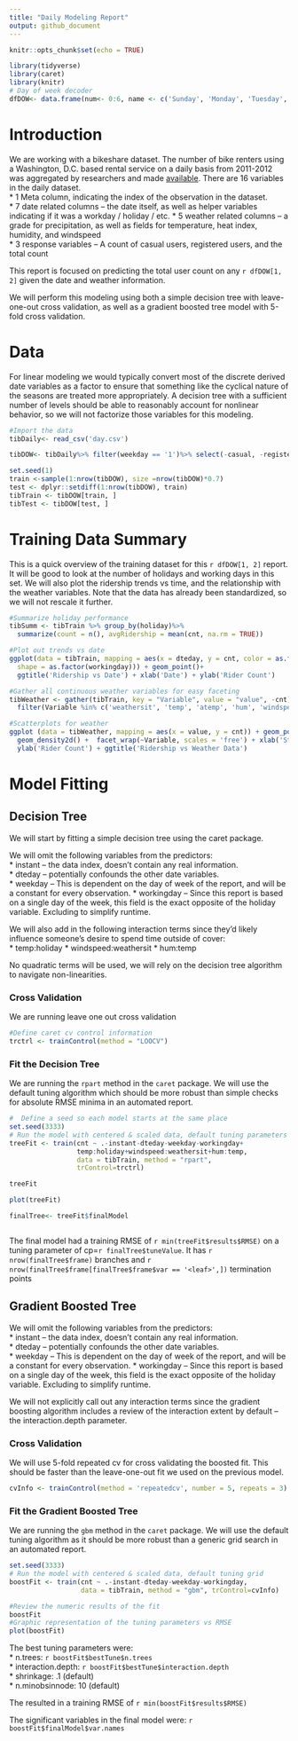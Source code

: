 ```yaml
---
title: "Daily Modeling Report"
output: github_document
---
```


```r
knitr::opts_chunk$set(echo = TRUE)
```
```r
library(tidyverse)
library(caret)  
library(knitr)
# Day of week decoder
dfDOW<- data.frame(num<- 0:6, name <- c('Sunday', 'Monday', 'Tuesday', 'Wednesday', 'Thursday', 'Friday', 'Saturday'))
```
# Introduction 

We are working with a bikeshare dataset.  The number of bike renters using a Washington, D.C. based rental service on a daily basis from 2011-2012 was aggregated by researchers and made [available](https://archive.ics.uci.edu/ml/datasets/Bike+Sharing+Dataset).  There are 16 variables in the daily dataset.  
* 1 Meta column, indicating the index of the observation in the dataset.  
* 7 date related columns -- the date itself, as well as helper variables indicating if it was a workday / holiday / etc.
* 5 weather related columns -- a grade for precipitation, as well as fields for temperature, heat index, humidity, and windspeed  
* 3 response variables -- A count of casual users, registered users, and the total count  

This report is focused on predicting the total user count on any `r dfDOW[1, 2]` given the date and weather information.  

We will perform this modeling using both a simple decision tree with leave-one-out cross validation, as well as a gradient boosted tree model with 5-fold cross validation.

# Data  

For linear modeling we would typically convert most of the discrete derived date variables as a factor to ensure that something like the cyclical nature of the seasons are treated more appropriately.  A decision tree with a sufficient number of levels should be able to reasonably account for nonlinear behavior, so we will not factorize those variables for this modeling.
```r
#Import the data
tibDaily<- read_csv('day.csv')

tibDOW<- tibDaily%>% filter(weekday == '1')%>% select(-casual, -registered)

set.seed(1)
train <-sample(1:nrow(tibDOW), size =nrow(tibDOW)*0.7)
test <- dplyr::setdiff(1:nrow(tibDOW), train)
tibTrain <- tibDOW[train, ]
tibTest <- tibDOW[test, ]
```

# Training Data Summary 

This is a quick overview of the training dataset for this `r dfDOW[1, 2]` report.  It will be good to look at the number of holidays and working days in this set.  We will also plot the ridership trends vs time, and the relationship with the weather variables.  Note that the data has already been standardized, so we will not rescale it further.

```r
#Summarize holiday performance
tibSumm <- tibTrain %>% group_by(holiday)%>% 
  summarize(count = n(), avgRidership = mean(cnt, na.rm = TRUE))

#Plot out trends vs date
ggplot(data = tibTrain, mapping = aes(x = dteday, y = cnt, color = as.factor(season),
  shape = as.factor(workingday))) + geom_point()+
  ggtitle('Ridership vs Date') + xlab('Date') + ylab('Rider Count')

#Gather all continuous weather variables for easy faceting
tibWeather <- gather(tibTrain, key = "Variable", value = "value", -cnt)%>% 
  filter(Variable %in% c('weathersit', 'temp', 'atemp', 'hum', 'windspeed'))

#Scatterplots for weather
ggplot (data = tibWeather, mapping = aes(x = value, y = cnt)) + geom_point() +
  geom_density2d() +  facet_wrap(~Variable, scales = 'free') + xlab('Standardized Weather Metric') + 
  ylab('Rider Count') + ggtitle('Ridership vs Weather Data')
```  

# Model Fitting  

## Decision Tree  
We will start by fitting a simple decision tree using the caret package.   

We will omit the following variables from the predictors:  
* instant -- the data index, doesn't contain any real information.  
* dteday -- potentially confounds the other date variables.  
* weekday -- This is dependent on the day of week of the report, and will be a constant for every observation.
* workingday -- Since this report is based on a single day of the week, this field is the exact opposite of the holiday variable.  Excluding to simplify runtime.  

We will also add in the following interaction terms since they'd likely influence someone's desire to spend time outside of cover:  
* temp:holiday 
* windspeed:weathersit
* hum:temp

No quadratic terms will be used, we will rely on the decision tree algorithm to navigate non-linearities.

### Cross Validation  
We are running leave one out cross validation  
```r
#Define caret cv control information
trctrl <- trainControl(method = "LOOCV")
```

### Fit the Decision Tree  
We are running the `rpart` method in the `caret` package.  We will use the default tuning algorithm which should be more robust than simple checks for absolute RMSE minima in an automated report.
```r
#  Define a seed so each model starts at the same place 
set.seed(3333)
# Run the model with centered & scaled data, default tuning parameters
treeFit <- train(cnt ~ .-instant-dteday-weekday-workingday+
                 temp:holiday+windspeed:weathersit+hum:temp,
                 data = tibTrain, method = "rpart",
                 trControl=trctrl)

treeFit

plot(treeFit)

finalTree<- treeFit$finalModel



```  

The final model had a training RMSE of `r min(treeFit$results$RMSE)` on a tuning parameter of cp=`r finalTree$tuneValue`.  It has `r nrow(finalTree$frame)` branches and `r nrow(finalTree$frame[finalTree$frame$var == '<leaf>',])` termination points 


## Gradient Boosted Tree  

We will omit the following variables from the predictors:  
* instant -- the data index, doesn't contain any real information.  
* dteday -- potentially confounds the other date variables.  
* weekday -- This is dependent on the day of week of the report, and will be a constant for every observation.
* workingday -- Since this report is based on a single day of the week, this field is the exact opposite of the holiday variable.  Excluding to simplify runtime.  

We will not explicitly call out any interaction terms since the gradient boosting algorithm includes a review of the interaction extent by default -- the interaction.depth parameter.  

### Cross Validation  
We will use 5-fold repeated cv for cross validating the boosted fit.  This should be faster than the leave-one-out fit we used on the previous model.  

```r
cvInfo <- trainControl(method = 'repeatedcv', number = 5, repeats = 3)
```

### Fit the Gradient Boosted Tree  
We are running the `gbm` method in the `caret` package.  We will use the default tuning algorithm as it should be more robust than a generic grid search in an automated report.  
```r
set.seed(3333)
# Run the model with centered & scaled data, default tuning grid
boostFit <- train(cnt ~ .-instant-dteday-weekday-workingday,
                  data = tibTrain, method = "gbm", trControl=cvInfo)
```  
```r
#Review the numeric results of the fit
boostFit
#Graphic representation of the tuning parameters vs RMSE
plot(boostFit)

```

The best tuning parameters were:  
* n.trees: `r boostFit$bestTune$n.trees`  
* interaction.depth: `r boostFit$bestTune$interaction.depth`  
* shrinkage: .1 (default)  
* n.minobsinnode: 10 (default)  

The resulted in a training RMSE of `r min(boostFit$results$RMSE)`  

The significant variables in the final model were: `r boostFit$finalModel$var.names`  
